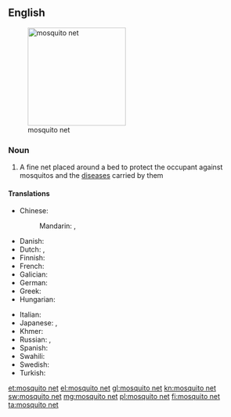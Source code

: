 ==English==
[[File:Javanbedcanopy.JPG|thumb|right|200px|mosquito net]]
===Noun===
{{wikipedia}}
{{en-noun|head=[[mosquito]] [[net]]}}

# A fine net placed around a bed to protect the occupant against mosquitos and the [[disease]]s carried by them

====Translations====
{{trans-top|fine net used to protect against mosquitos}}
* Chinese:
*: Mandarin: {{t|cmn|蚊帳|sc=Hani}}, {{t|cmn|蚊帐|tr=wénzhàng|sc=Hani}}
* Danish: {{t+|da|myggenet|n}}
* Dutch: {{t+|nl|klamboe|m}}, {{t-|nl|muskietennet|n}}
* Finnish: {{t+|fi|hyttysverkko}}
* French: {{t+|fr|moustiquaire|f}}
* Galician: {{t+|gl|mosquiteiro|m}}
* German: {{t-|de|Moskitonetz|n}}
*Greek: {{t+|el|κουνουπιέρα|tr=kounoupiéra}}
*Hungarian: {{t+|hu|szúnyogháló}}
{{trans-mid}}
* Italian: {{t+|it|zanzariera|f}}
* Japanese: {{t-|ja|蚊帳|tr=かや, kaya|sc=Jpan}}, {{t-|ja|蚊屋|tr=かや, kaya|sc=Jpan}}
* Khmer: {{t+|km|មុង|tr=mung|sc=Khmr}}
* Russian: {{t+|ru|накомарник|m|tr=nakomárnik|sc=Cyrl}}, {{t-|ru|москитная сетка|f|tr=moskítnaja sétka|sc=Cyrl}}
*Spanish: {{t-|es|mosquitero|m}}
* Swahili: {{t+|sw|kiandarua cha mbu}}
*Swedish: {{t-|sv|myggnät|n}}
* Turkish: {{t+|tr|cibinlik}}
{{trans-bottom}}

[[et:mosquito net]]
[[el:mosquito net]]
[[gl:mosquito net]]
[[kn:mosquito net]]
[[sw:mosquito net]]
[[mg:mosquito net]]
[[pl:mosquito net]]
[[fi:mosquito net]]
[[ta:mosquito net]]